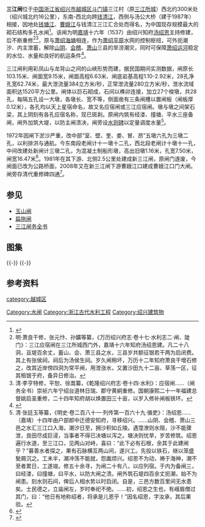 {{文物保护单位
| 级别 = 省级
| 省区市 = 浙江省
| 名称 = 三江闸
| 图片 = [[File:Sanjiang_Sluice_in_1792.jpg|260px]]<br><small>《乾隆绍兴府志》三江闸图，闸旁有闸神庙（汤公祠）和水则亭</small>
| 编号 = 第二批，编号不详
| 分类 = 古建筑
| 时代 = [[明朝|明]]
| 所在 = [[绍兴市|绍兴市]][[越城区|越城区]]
| 登录 = 1963年3月
}}
'''三江闸'''位于[[中国|中国]][[浙江省|浙江省]][[绍兴市|绍兴市]][[越城区|越城区]][[斗门镇_(绍兴市)|斗门镇]]三江村（原[[三江所城|三江所城]]）西北约300米处（绍兴城北约16公里），东南-西北向跨[[钱清江|钱清江]]，西侧与汤公大桥（建于1987年）相接，因地处[[钱塘江|钱塘江]]、[[曹娥江|曹娥江]]与钱清江三江汇合处而得名，为中国现存规模最大的砌石结构多孔水闸<ref>{{cite web|url=http://epaper.shaoxing.com.cn/sxrb/html/2014-08/27/content_966043.htm|title=《三江闸，当惊世界殊》|accessdate=2015-04-01|work=童波|publisher=绍兴日报|deadurl=yes|archiveurl=https://web.archive.org/web/20150402125916/http://epaper.shaoxing.com.cn/sxrb/html/2014-08/27/content_966043.htm|archivedate=2015-04-02}}</ref>。该闸为明[[嘉靖|嘉靖]]十六年（1537）由绍兴知府[[汤绍恩|汤绍恩]]主持修建，后不断重修<ref>明·萧良干修，张元忭、孙鑛等纂，《万历绍兴府志·卷十七·水利志二·闸、陡门》：三江应宿闸在三江所城西门外，嘉靖十六年知府汤绍恩建。凡二十八洞，亘堤百余丈，蓄山、会、萧三县之水，三县岁共额征银若干两为启闭费。其上有张侯祠，祠后为汤侯生祠。岁久闸稍坏，万历十二年知府萧良干增石修之，改其近岸傍四洞为常平闸，用泄涨水，又置沙田九十二亩、草荡一区，征其租银于府，备异日修治。</ref><ref>清·李亨特修，平恕、徐嵩纂，《乾隆绍兴府志·卷十四·水利》：应宿闸……（闸务全书）崇祯六年宁绍台道林日瑞、郡守黄絅重修。国朝康熙二十一年福建总督姚启圣重修，二十四年知府胡以焕置田三十亩，以岁入修补闸板铁环。</ref>，原与[[萧绍海塘|萧绍海塘]]相连，作为[[萧绍平原|萧绍平原]]水网的控制枢纽，可外扼潮汐、内主泄蓄，解除[[山阴县_(浙江省)|山阴]]、[[会稽县|会稽]]、[[萧山县|萧山]]三县的旱涝潮灾，同时可保障[[萧绍运河|萧绍运河]]稳定的水位、水量和良好的航运条件<ref>{{cite web|url=http://www.shaoxing.com.cn/news/content/2014-08/24/content_2366534.htm|title=《珍贵水利遗产三江闸危在旦夕》|accessdate=2015-04-01|work=|publisher=绍兴网|deadurl=yes|archiveurl=https://web.archive.org/web/20150402162935/http://www.shaoxing.com.cn/news/content/2014-08/24/content_2366534.htm|archivedate=2015-04-02}}</ref>。

三江闸利用彩凤山与龙背山之间的山峡形势而建，据民国期间实测数据，闸原长103.15米、闸面宽9.15米，闸面高程6.63米、闸底岩基高程1.10-2.92米，28孔净孔宽62.74米，最大泄流量384立方米/秒，正常泄流量280立方米/秒，泄水流域面积达1520平方公里。闸体以巨石砌成，石间以榫卯连接，加立27个梭墩，共28孔，每隔五孔设一大墩，各墩长、宽不等，侧面凿有三条闸槽以置闸板（闸板厚0.12米），各孔均以天上星宿命名，故又名应宿闸或三江应宿闸。墩与墩之间架石梁，其上阴刻有各孔应宿名称，现已斑剥。原闸内筑有经溇、撞塘、平水三座备闸，闸外加筑大堤，以防主闸溃决，闸旁设[[水则碑|水则碑]]以定量调度水量<ref>清·张廷玉等纂，《明史·卷二百八十一·列传第一百六十九·循吏》：汤绍恩……（嘉靖）十四年由户部郎中迁德安知府，寻移绍兴。……山阴、会稽、萧山三邑之水汇三江口入海，潮汐日至，拥沙积如丘陵。遇霪潦则水阻，沙不能骤泄，良田尽成巨浸，当事者不得已决塘以泻之。塘决则忧旱，岁苦修筑。绍恩遍行水道，至三江口，见两山对峙，喜曰：“此下必有石根，余其于此建闸乎？”募善水者探之，果有石脉横互两山间，遂兴工。先投以铁石，继以笼盛甃屑沉之。工未半，潮冲荡不能就，怨讟烦兴。绍恩不为动，祷于海神，潮不至者累日，工遂竣。修五十余寻，为闸二十有八，以应列宿。于内为备闸三，曰经溇，曰撞塘，曰平水，以防大闸之溃。闸外筑石堤四百余丈扼潮，始不为闸患。刻水则石间，俾后人相水势以时启闭。自是，三邑方数百里间无水患矣。士民德之，立庙闸左，岁时奉祀不绝。……初，绍恩之生也，有峨眉僧过其门，曰：“他日有地称绍者，将承是儿恩乎！”因名绍恩，字汝承，其后果验。</ref>。

1972年因闸下淤沙严重，改中部“室、壁、奎、娄、冒、昂”五墩六孔为三墩二孔，以利排洪与通航。今东南段老闸计十一墩十二孔，西北段老闸计十墩十一孔，中间改建处新闸计三墩二孔，为混凝土制船形墩，高出旧墩1.16米，孔宽7.50米，闸宽16.47米<ref>{{cite web|url=http://www.sx.gov.cn/col/col1406/index.html|title=《绍兴市志·第三十五卷 文物古迹·第六章 历史建筑》|accessdate=2015-05-05|work=|publisher=绍兴市政府|deadurl=yes|archiveurl=https://web.archive.org/web/20160304084556/http://www.sx.gov.cn/col/col1406/index.html|archivedate=2016-03-04|df=}}</ref>。1981年在其下游、北侧2.5公里处建成新三江闸，原闸门遂废，今闸面已改为公路桥面，2008年又在新三江闸下游曹娥江口建成曹娥江口门大闸。闸旁存清代重修碑四通<ref>{{cite web|url=http://www.zjol.com.cn/05culture/system/2006/08/07/007793253.shtml|title=《三江闸》|accessdate=2015-04-01|work=|publisher=浙江在线|archive-date=2015-04-02|archive-url=https://web.archive.org/web/20150402162930/http://www.zjol.com.cn/05culture/system/2006/08/07/007793253.shtml|dead-url=no}}</ref>。
== 参见 ==
*[[玉山闸|玉山闸]]
*[[扁拖闸|扁拖闸]]
*[[三江闸务全书|三江闸务全书]]

== 图集 ==
{{multiple image
| align  = left
| width = 240
| image1 = Sanjiang Sluice 02 2015-03.JPG
| caption1 = 西南侧全景
| image2 = Sanjiang Sluice 10 2015-03.JPG
| caption2 = 西南侧，端部
| image3 = Sanjiang Sluice 12 2015-03.JPG
| caption3 = 西南侧，中部
}}
{{-}}
{{multiple image
| align  = left
| width = 240
| image1 = Sanjiang Sluice 17 2015-03.JPG
| caption1 = 闸面，今用作桥梁
| image2 = Sanjiang Sluice 20 2015-03.JPG
| caption2 = 自三江闸东望钱清江
| image3 = Sanjiang Sluice 25 2015-03.JPG
| caption3 = 沿岸古代堤坝}}
{{-}}

==参考资料==
{{reflist|2}}
{{DEFAULTSORT:S}}
{{Commons category|Sanjiang Sluice}}
{{浙江海塘}}
{{绍兴市境内的浙江省文物保护单位}}

[[Category:水闸|Category:水闸]]
[[Category:浙江古代水利工程|Category:浙江古代水利工程]]
[[Category:绍兴建筑物|Category:绍兴建筑物]]
[[category:越城区|category:越城区]]